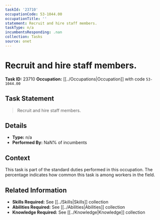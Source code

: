 ```yaml
---
taskId: '23710'
occupationCode: 53-1044.00
occupationTitle: ''
statement: Recruit and hire staff members.
taskType: n/a
incumbentsResponding: .nan
collection: Tasks
source: onet
---
```

# Recruit and hire staff members.

**Task ID:** 23710
**Occupation:** [[../Occupations|Occupation]] with code `53-1044.00`

## Task Statement

> Recruit and hire staff members.

## Details

- **Type:** n/a
- **Performed By:** NaN% of incumbents

## Context

This task is part of the standard duties performed in this occupation. The percentage indicates how common this task is among workers in the field.

## Related Information

- **Skills Required:** See [[../Skills|Skills]] collection
- **Abilities Required:** See [[../Abilities|Abilities]] collection
- **Knowledge Required:** See [[../Knowledge|Knowledge]] collection

